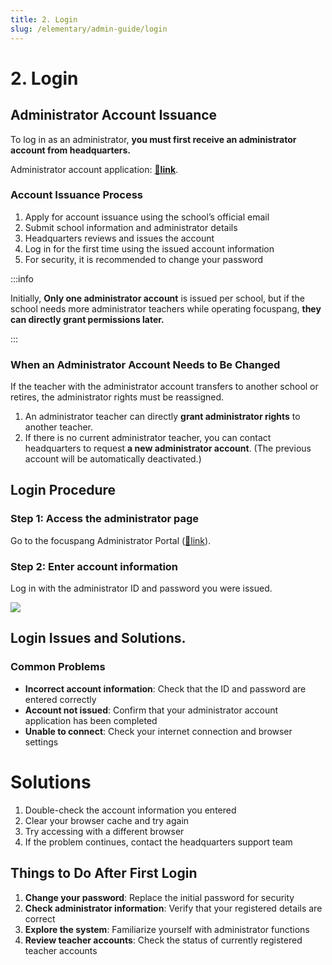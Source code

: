 ```yaml
---
title: 2. Login
slug: /elementary/admin-guide/login
---
```



# 2. Login

## Administrator Account Issuance

To log in as an administrator, **you must first receive an administrator account from headquarters.**

Administrator account application: [**🔗link**](http://admin.focuspang.com).

### Account Issuance Process

1. Apply for account issuance using the school’s official email
2. Submit school information and administrator details
3. Headquarters reviews and issues the account
4. Log in for the first time using the issued account information
5. For security, it is recommended to change your password

:::info

Initially, **Only one administrator account** is issued per school, but if the school needs more administrator teachers while operating focuspang, **they can directly grant permissions later.**

:::

### When an Administrator Account Needs to Be Changed

If the teacher with the administrator account transfers to another school or retires, the administrator rights must be reassigned.

1. An administrator teacher can directly **grant administrator rights** to another teacher.
2. If there is no current administrator teacher, you can contact headquarters to request **a new administrator account**. (The previous account will be automatically deactivated.)

## Login Procedure

### Step 1: Access the administrator page

Go to the focuspang Administrator Portal ([🔗link](http://admin.focuspang.com)).

### Step 2: Enter account information

Log in with the administrator ID and password you were issued.

<Image src="/img/en/elementary/admin/02-01.jpg" size="lg" />

## Login Issues and Solutions.

### Common Problems

- **Incorrect account information**: Check that the ID and password are entered correctly
- **Account not issued**: Confirm that your administrator account application has been completed
- **Unable to connect**: Check your internet connection and browser settings

# Solutions

1. Double-check the account information you entered
2. Clear your browser cache and try again
3. Try accessing with a different browser
4. If the problem continues, contact the headquarters support team

## Things to Do After First Login

1. **Change your password**: Replace the initial password for security
2. **Check administrator information**: Verify that your registered details are correct
3. **Explore the system**: Familiarize yourself with administrator functions
4. **Review teacher accounts**: Check the status of currently registered teacher accounts
